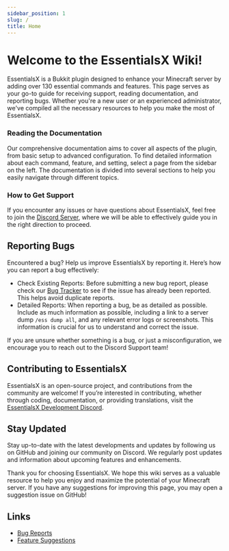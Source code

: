```yaml
---
sidebar_position: 1
slug: /
title: Home
---
```

# Welcome to the EssentialsX Wiki!

EssentialsX is a Bukkit plugin designed to enhance your Minecraft server by adding over 130 essential commands and features. This page serves as your go-to guide for receiving support, reading documentation, and reporting bugs. Whether you're a new user or an experienced administrator, we've compiled all the necessary resources to help you make the most of EssentialsX.

### Reading the Documentation
Our comprehensive documentation aims to cover all aspects of the plugin, from basic setup to advanced configuration. To find detailed information about each command, feature, and setting, select a page from the sidebar on the left. The documentation is divided into several sections to help you easily navigate through different topics.

### How to Get Support
If you encounter any issues or have questions about EssentialsX, feel free to join the [Discord Server](https://discord.gg/h8CnPSw), where we will be able to effectively guide you in the right direction to proceed.

## Reporting Bugs
Encountered a bug? Help us improve EssentialsX by reporting it. Here’s how you can report a bug effectively:

* Check Existing Reports: Before submitting a new bug report, please check our [Bug Tracker](https://github.com/EssentialsX/Essentials/issues?q=is%3Aopen+is%3Aissue+-label%3A%22misc%3A+pin%22+-label%3A%22type%3A+enhancement%22) to see if the issue has already been reported. This helps avoid duplicate reports.
* Detailed Reports: When reporting a bug, be as detailed as possible. Include as much information as possible, including a link to a server dump `/ess dump all`, and any relevant error logs or screenshots. This information is crucial for us to understand and correct the issue.

If you are unsure whether something is a bug, or just a misconfiguration, we encourage you to reach out to the Discord Support team!

## Contributing to EssentialsX
EssentialsX is an open-source project, and contributions from the community are welcome! If you’re interested in contributing, whether through coding, documentation, or providing translations, visit the [EssentialsX Development Discord](https://discord.gg/CUN7qVb).

## Stay Updated
Stay up-to-date with the latest developments and updates by following us on GitHub and joining our community on Discord. We regularly post updates and information about upcoming features and enhancements.

Thank you for choosing EssentialsX. We hope this wiki serves as a valuable resource to help you enjoy and maximize the potential of your Minecraft server.
If you have any suggestions for improving this page, you may open a suggestion issue on GitHub!


## Links
* [Bug Reports](https://github.com/EssentialsX/Essentials/issues/new?assignees=&labels=bug%3A+unconfirmed&projects=&template=report-a-bug.yml)
* [Feature Suggestions](https://github.com/EssentialsX/Essentials/issues/new?assignees=&labels=type%3A+enhancement&projects=&template=request-a-feature.yml)
